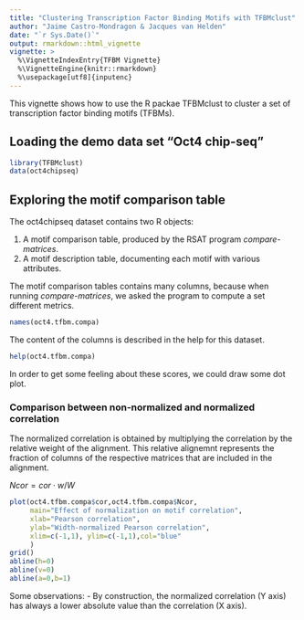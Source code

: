 ```yaml
---
title: "Clustering Transcription Factor Binding Motifs with TFBMclust"
author: "Jaime Castro-Mondragon & Jacques van Helden"
date: "`r Sys.Date()`"
output: rmarkdown::html_vignette
vignette: >
  %\VignetteIndexEntry{TFBM Vignette}
  %\VignetteEngine{knitr::rmarkdown}
  %\usepackage[utf8]{inputenc}
---
```


This vignette shows how to use the R packae TFBMclust to cluster a set of transcription factor binding motifs (TFBMs).

## Loading the demo data set "Oct4 chip-seq"

```r
library(TFBMclust)
data(oct4chipseq)
```


## Exploring the motif comparison table

The oct4chipseq dataset contains two R objects: 

1. A motif comparison table, produced by the RSAT program *compare-matrices*.
2. A motif description table, documenting each motif with various attributes.

The motif comparison tables contains many columns, because when running *compare-matrices*, we asked the program to compute a set different metrics. 

```r
names(oct4.tfbm.compa)
```

The content of the columns is described in the help for this dataset.
```r
help(oct4.tfbm.compa)
```

In order to get some feeling about these scores, we could draw some dot plot. 

### Comparison between non-normalized and normalized correlation

The normalized correlation is obtained by multiplying the correlation by the relative weight of the alignment. This relative alignemnt represents the fraction of columns of the respective matrices that are included in the alignment.

$Ncor = cor \cdot w/W$

```r
plot(oct4.tfbm.compa$cor,oct4.tfbm.compa$Ncor, 
     main="Effect of normalization on motif correlation", 
     xlab="Pearson correlation", 
     ylab="Width-normalized Pearson correlation",
     xlim=c(-1,1), ylim=c(-1,1),col="blue"
     )
grid()
abline(h=0)
abline(v=0)
abline(a=0,b=1)
```

Some observations:
- By construction, the normalized correlation (Y axis) has always a lower absolute value than the correlation (X axis). 



<!--
## Vignette Info

Note the various macros within the `vignette` setion of the metadata block above. These are required in order to instruct R how to build the vignette. Note that you should change the `title` field and the `\VignetteIndexEntry` to match the title of your vignette.

## Styles

The `html_vignette` template includes a basic CSS theme. To override this theme you can specify your own CSS in the document metadata as follows:

    output: 
      rmarkdown::html_vignette:
        css: mystyles.css

## Figures

The figure sizes have been customised so that you can easily put two images side-by-side. 

```r
plot(1:10)
plot(10:1)
```

You can enable figure captions by `fig_caption: yes` in YAML:

    output:
      rmarkdown::html_vignette:
        fig_caption: yes

Then you can use the chunk option `fig.cap = "Your figure caption."` in **knitr**.

## More Examples

You can write math expressions, e.g. $Y = X\beta + \epsilon$, footnotes^[A footnote here.], and tables, e.g. using `knitr::kable()`.

```r
knitr::kable(head(mtcars, 10))
```

Also a quote using `>`:

> "He who gives up [code] safety for [code] speed deserves neither."
([via](https://twitter.com/hadleywickham/status/504368538874703872))
-->